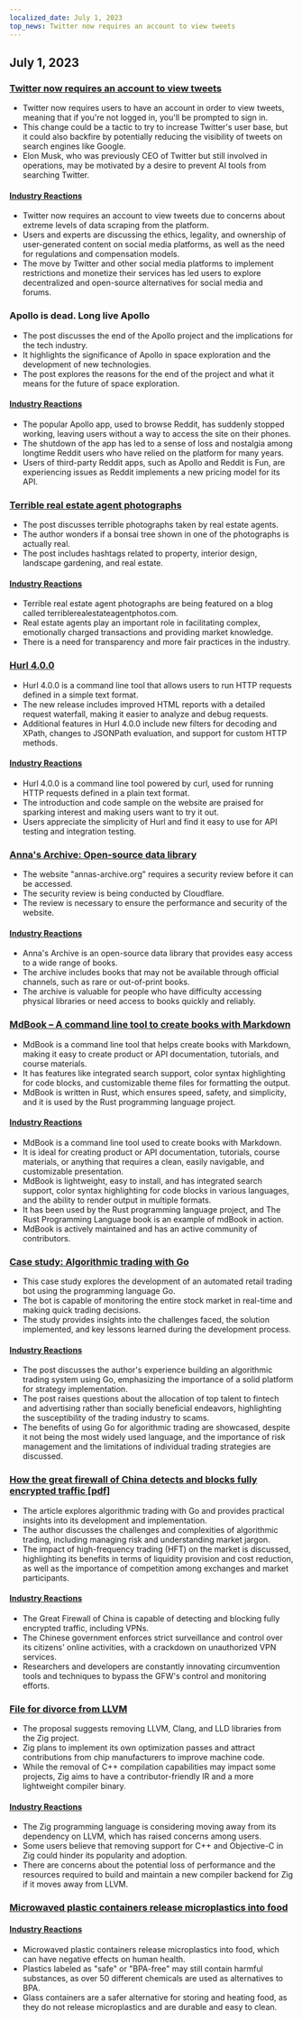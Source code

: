 ```yaml
---
localized_date: July 1, 2023
top_news: Twitter now requires an account to view tweets
---
```




<CallToAction />

<Steps>

## July 1, 2023

### [Twitter now requires an account to view tweets](https://techcrunch.com/2023/06/30/twitter-now-requires-an-account-to-view-tweets/)

- Twitter now requires users to have an account in order to view tweets, meaning that if you're not logged in, you'll be prompted to sign in.
- This change could be a tactic to try to increase Twitter's user base, but it could also backfire by potentially reducing the visibility of tweets on search engines like Google.
- Elon Musk, who was previously CEO of Twitter but still involved in operations, may be motivated by a desire to prevent AI tools from searching Twitter.

#### [Industry Reactions](http://news.ycombinator.com/item?id=36540957)

- Twitter now requires an account to view tweets due to concerns about extreme levels of data scraping from the platform.
- Users and experts are discussing the ethics, legality, and ownership of user-generated content on social media platforms, as well as the need for regulations and compensation models.
- The move by Twitter and other social media platforms to implement restrictions and monetize their services has led users to explore decentralized and open-source alternatives for social media and forums.

### Apollo is dead. Long live Apollo

- The post discusses the end of the Apollo project and the implications for the tech industry.
- It highlights the significance of Apollo in space exploration and the development of new technologies.
- The post explores the reasons for the end of the project and what it means for the future of space exploration.

#### [Industry Reactions](http://news.ycombinator.com/item?id=36543894)

- The popular Apollo app, used to browse Reddit, has suddenly stopped working, leaving users without a way to access the site on their phones.
- The shutdown of the app has led to a sense of loss and nostalgia among longtime Reddit users who have relied on the platform for many years.
- Users of third-party Reddit apps, such as Apollo and Reddit is Fun, are experiencing issues as Reddit implements a new pricing model for its API.

### [Terrible real estate agent photographs](https://terriblerealestateagentphotos.com)

- The post discusses terrible photographs taken by real estate agents.
- The author wonders if a bonsai tree shown in one of the photographs is actually real.
- The post includes hashtags related to property, interior design, landscape gardening, and real estate.

#### [Industry Reactions](http://news.ycombinator.com/item?id=36533193)

- Terrible real estate agent photographs are being featured on a blog called terriblerealestateagentphotos.com.
- Real estate agents play an important role in facilitating complex, emotionally charged transactions and providing market knowledge.
- There is a need for transparency and more fair practices in the industry.

### [Hurl 4.0.0](https://hurl.dev/blog/2023/06/30/announcing-hurl-4.0.0.html)

- Hurl 4.0.0 is a command line tool that allows users to run HTTP requests defined in a simple text format.
- The new release includes improved HTML reports with a detailed request waterfall, making it easier to analyze and debug requests.
- Additional features in Hurl 4.0.0 include new filters for decoding and XPath, changes to JSONPath evaluation, and support for custom HTTP methods.

#### [Industry Reactions](http://news.ycombinator.com/item?id=36539144)

- Hurl 4.0.0 is a command line tool powered by curl, used for running HTTP requests defined in a plain text format.
- The introduction and code sample on the website are praised for sparking interest and making users want to try it out.
- Users appreciate the simplicity of Hurl and find it easy to use for API testing and integration testing.

### [Anna's Archive: Open-source data library](https://annas-archive.org/)

- The website "annas-archive.org" requires a security review before it can be accessed.
- The security review is being conducted by Cloudflare.
- The review is necessary to ensure the performance and security of the website.

#### [Industry Reactions](http://news.ycombinator.com/item?id=36530662)

- Anna's Archive is an open-source data library that provides easy access to a wide range of books.
- The archive includes books that may not be available through official channels, such as rare or out-of-print books.
- The archive is valuable for people who have difficulty accessing physical libraries or need access to books quickly and reliably.

### [MdBook – A command line tool to create books with Markdown](https://rust-lang.github.io/mdBook/)

- MdBook is a command line tool that helps create books with Markdown, making it easy to create product or API documentation, tutorials, and course materials.
- It has features like integrated search support, color syntax highlighting for code blocks, and customizable theme files for formatting the output.
- MdBook is written in Rust, which ensures speed, safety, and simplicity, and it is used by the Rust programming language project.

#### [Industry Reactions](http://news.ycombinator.com/item?id=36528984)

- MdBook is a command line tool used to create books with Markdown.
- It is ideal for creating product or API documentation, tutorials, course materials, or anything that requires a clean, easily navigable, and customizable presentation.
- MdBook is lightweight, easy to install, and has integrated search support, color syntax highlighting for code blocks in various languages, and the ability to render output in multiple formats.
- It has been used by the Rust programming language project, and The Rust Programming Language book is an example of mdBook in action.
- MdBook is actively maintained and has an active community of contributors.

### [Case study: Algorithmic trading with Go](https://polygon.io/blog/case-study-algorithmict-trading-with-go/)

- This case study explores the development of an automated retail trading bot using the programming language Go.
- The bot is capable of monitoring the entire stock market in real-time and making quick trading decisions.
- The study provides insights into the challenges faced, the solution implemented, and key lessons learned during the development process.

#### [Industry Reactions](http://news.ycombinator.com/item?id=36539235)

- The post discusses the author's experience building an algorithmic trading system using Go, emphasizing the importance of a solid platform for strategy implementation.
- The post raises questions about the allocation of top talent to fintech and advertising rather than socially beneficial endeavors, highlighting the susceptibility of the trading industry to scams.
- The benefits of using Go for algorithmic trading are showcased, despite it not being the most widely used language, and the importance of risk management and the limitations of individual trading strategies are discussed.

### [How the great firewall of China detects and blocks fully encrypted traffic [pdf]](https://gfw.report/publications/usenixsecurity23/data/paper/paper.pdf)

- The article explores algorithmic trading with Go and provides practical insights into its development and implementation.
- The author discusses the challenges and complexities of algorithmic trading, including managing risk and understanding market jargon.
- The impact of high-frequency trading (HFT) on the market is discussed, highlighting its benefits in terms of liquidity provision and cost reduction, as well as the importance of competition among exchanges and market participants.

#### [Industry Reactions](http://news.ycombinator.com/item?id=36531485)

- The Great Firewall of China is capable of detecting and blocking fully encrypted traffic, including VPNs.
- The Chinese government enforces strict surveillance and control over its citizens' online activities, with a crackdown on unauthorized VPN services.
- Researchers and developers are constantly innovating circumvention tools and techniques to bypass the GFW's control and monitoring efforts.

### [File for divorce from LLVM](https://github.com/ziglang/zig/issues/16270)

- The proposal suggests removing LLVM, Clang, and LLD libraries from the Zig project.
- Zig plans to implement its own optimization passes and attract contributions from chip manufacturers to improve machine code.
- While the removal of C++ compilation capabilities may impact some projects, Zig aims to have a contributor-friendly IR and a more lightweight compiler binary.

#### [Industry Reactions](http://news.ycombinator.com/item?id=36529456)

- The Zig programming language is considering moving away from its dependency on LLVM, which has raised concerns among users.
- Some users believe that removing support for C++ and Objective-C in Zig could hinder its popularity and adoption.
- There are concerns about the potential loss of performance and the resources required to build and maintain a new compiler backend for Zig if it moves away from LLVM.

### [Microwaved plastic containers release microplastics into food](https://pubs.acs.org/doi/10.1021/acs.est.3c01942)

#### [Industry Reactions](http://news.ycombinator.com/item?id=36532812)

- Microwaved plastic containers release microplastics into food, which can have negative effects on human health.
- Plastics labeled as "safe" or "BPA-free" may still contain harmful substances, as over 50 different chemicals are used as alternatives to BPA.
- Glass containers are a safer alternative for storing and heating food, as they do not release microplastics and are durable and easy to clean.

</Steps>
